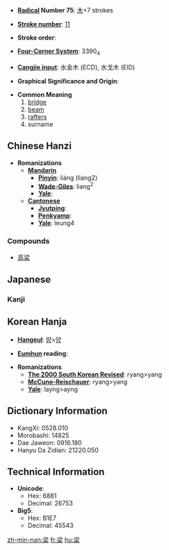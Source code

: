 * '''[[Wiktionary:Chinese radical index| Radical]] Number 75''': [[Wiktionary:Chinese radical index 木|木]]+7 strokes

* '''[[Wiktionary:Chinese total strokes index|Stroke number]]''': [[Wiktionary:Chinese total strokes index 11|11]]

* '''Stroke order''': 

* '''[[Wiktionary:Chinese four corner index|Four-Corner System]]''': 3390<sub>4</sub>

* '''[[Wiktionary:Chinese Cangjie index|Cangjie input]]''': 水金木 (ECD), 水戈木 (EID)

* '''Graphical Significance and Origin''': 

* '''Common Meaning'''
*#[[bridge]]
*# [[beam]]
*# [[rafter]]s
*# surname

== Chinese Hanzi ==

* '''Romanizations'''
** '''[[Mandarin]]'''
*** '''[[Pinyin]]''': liáng (liang2)
*** '''[[Wade-Giles]]''': liang<sup>2</sup>
*** '''[[Yale]]''': 
** '''[[Cantonese]]'''
*** '''[[Jyutping]]''':
*** '''[[Penkyamp]]''': 
*** '''[[Yale]]''': leung4

===Compounds===
*[[高梁]]

==Japanese==
===Kanji===
{{kanji|[[りょう]] (ryō)|[[はし]] (hashi), [[はり]] (hari), [[やな]] (yana)}}

== Korean Hanja ==

* '''[[Hangeul]]''': [[량]]>[[양]]

* '''[[Eumhun]] reading''': 

* '''Romanizations'''
** '''[[The 2000 South Korean Revised Romanization|The 2000 South Korean Revised]]''': ryang>yang
** '''[[McCune-Reischauer]]''': ryang>yang
** '''[[Yale]]''': layng>ayng

== Dictionary Information ==

* KangXi: 0528.010
* Morobashi: 14825
* Dae Jaweon: 0916.180
* Hanyu Da Zidian: 21220.050

== Technical Information ==

* '''Unicode''':
** Hex: 6881
** Decimal: 26753
* '''Big5''':
** Hex: B1E7
** Decimal: 45543

[[zh-min-nan:梁]]
[[fr:梁]]
[[hu:梁]]
